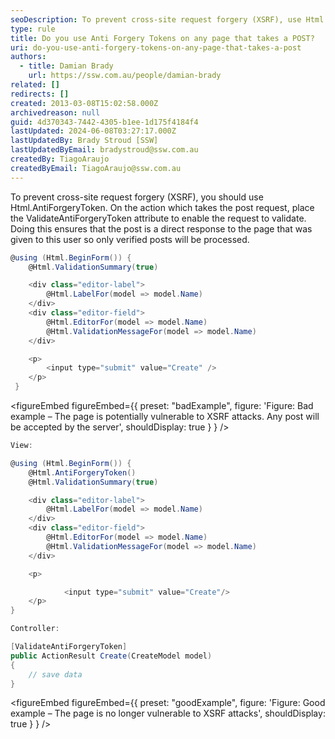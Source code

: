 ```yaml
---
seoDescription: To prevent cross-site request forgery (XSRF), use Html.AntiForgeryToken. On the action which takes the post request, place the [ValidateAntiForgeryToken] attribute to enable the request validation. This ensures that only verified posts are processed by the server.
type: rule
title: Do you use Anti Forgery Tokens on any page that takes a POST?
uri: do-you-use-anti-forgery-tokens-on-any-page-that-takes-a-post
authors:
  - title: Damian Brady
    url: https://ssw.com.au/people/damian-brady
related: []
redirects: []
created: 2013-03-08T15:02:58.000Z
archivedreason: null
guid: 4d370343-7442-4305-b1ee-1d175f4184f4
lastUpdated: 2024-06-08T03:27:17.000Z
lastUpdatedBy: Brady Stroud [SSW]
lastUpdatedByEmail: bradystroud@ssw.com.au
createdBy: TiagoAraujo
createdByEmail: TiagoAraujo@ssw.com.au
---
```


To prevent cross-site request forgery (XSRF), you should use Html.AntiForgeryToken. On the action which takes the post request, place the ValidateAntiForgeryToken attribute to enable the request to validate. Doing this ensures that the post is a direct response to the page that was given to this user so only verified posts will be processed.
```cs
@using (Html.BeginForm()) {
    @Html.ValidationSummary(true)

    <div class="editor-label">
        @Html.LabelFor(model => model.Name)
    </div>
    <div class="editor-field">
        @Html.EditorFor(model => model.Name)
        @Html.ValidationMessageFor(model => model.Name)
    </div>

    <p>
        <input type="submit" value="Create" />
    </p>
 }
```

<figureEmbed figureEmbed={{
  preset: "badExample",
  figure: 'Figure: Bad example – The page is potentially vulnerable to XSRF attacks. Any post will be accepted by the server',
  shouldDisplay: true
} } />


```cs
View:

@using (Html.BeginForm()) {
    @Html.AntiForgeryToken()
    @Html.ValidationSummary(true)

    <div class="editor-label">
        @Html.LabelFor(model => model.Name)
    </div>
    <div class="editor-field">
        @Html.EditorFor(model => model.Name)
        @Html.ValidationMessageFor(model => model.Name)
    </div>

    <p>

            <input type="submit" value="Create"/>
    </p>
}

Controller:

[ValidateAntiForgeryToken]
public ActionResult Create(CreateModel model)
{
    // save data
}
```

<figureEmbed figureEmbed={{
  preset: "goodExample",
  figure: 'Figure: Good example – The page is no longer vulnerable to XSRF attacks',
  shouldDisplay: true
} } />
